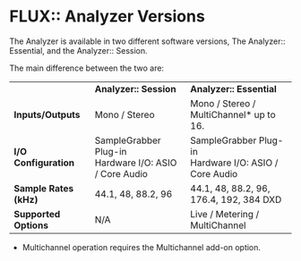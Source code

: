 # FLUX:: Analyzer Versions {.unnumbered}

The Analyzer is available in two different software versions, The Analyzer:: Essential, and the Analyzer:: Session.

The main difference between the two are:

<table>
<tr>
<td></td>
<td><b>Analyzer:: Session</b></td>
<td><b>Analyzer:: Essential</b></td>
</tr>
<tr>
<td><b>Inputs/Outputs</b></td>
<td>Mono / Stereo</td>
<td>Mono / Stereo / MultiChannel* up to 16.
</td>
</tr>
<tr>
<td><b>I/O Configuration</b></td>
<td>
SampleGrabber Plug-in
<br>Hardware I/O:
ASIO / Core Audio
</td>
<td>
SampleGrabber Plug-in
<br>Hardware I/O:
ASIO / Core Audio
</td>
</tr>
<tr>
<td><b>Sample Rates (kHz)</b></td>
<td>44.1, 48, 88.2, 96</td>
<td>44.1, 48, 88.2, 96, 176.4, 192, 384 DXD
</td>
</tr>
<tr>
<td><b>Supported Options</b></td>
<td>
N/A
</td>
<td>Live / Metering / MultiChannel
</td>
</tr>
</table>
* Multichannel operation requires the Multichannel add-on option.
